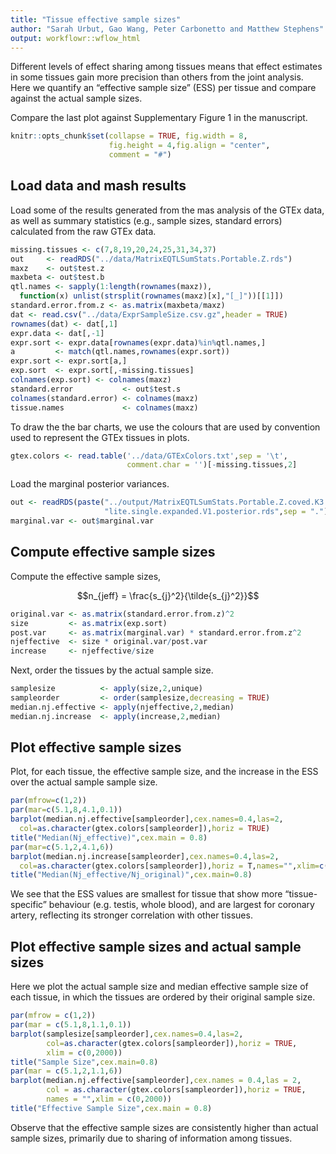 ```yaml
---
title: "Tissue effective sample sizes"
author: "Sarah Urbut, Gao Wang, Peter Carbonetto and Matthew Stephens"
output: workflowr::wflow_html
---
```


Different levels of effect sharing among tissues means that effect
estimates in some tissues gain more precision than others from the
joint analysis. Here we quantify an "effective sample size" (ESS) per
tissue and compare against the actual sample sizes.

Compare the last plot against Supplementary Figure 1 in the manuscript.

```r
knitr::opts_chunk$set(collapse = TRUE, fig.width = 8,
                      fig.height = 4,fig.align = "center",
                      comment = "#")
```

## Load data and mash results

Load some of the results generated from the mas analysis of the GTEx
data, as well as summary statistics (e.g., sample sizes, standard
errors) calculated from the raw GTEx data.

```r
missing.tissues <- c(7,8,19,20,24,25,31,34,37)
out     <- readRDS("../data/MatrixEQTLSumStats.Portable.Z.rds")
maxz    <- out$test.z
maxbeta <- out$test.b
qtl.names <- sapply(1:length(rownames(maxz)),
  function(x) unlist(strsplit(rownames(maxz)[x],"[_]"))[[1]])
standard.error.from.z <- as.matrix(maxbeta/maxz)
dat <- read.csv("../data/ExprSampleSize.csv.gz",header = TRUE)
rownames(dat) <- dat[,1]
expr.data <- dat[,-1]
expr.sort <- expr.data[rownames(expr.data)%in%qtl.names,]
a         <- match(qtl.names,rownames(expr.sort))
expr.sort <- expr.sort[a,]
exp.sort  <- expr.sort[,-missing.tissues]
colnames(exp.sort) <- colnames(maxz)
standard.error           <- out$test.s
colnames(standard.error) <- colnames(maxz)
tissue.names             <- colnames(maxz)
```

To draw the the bar charts, we use the colours that are used by
convention used to represent the GTEx tissues in plots.

```r
gtex.colors <- read.table('../data/GTExColors.txt',sep = '\t',
                          comment.char = '')[-missing.tissues,2]
```

Load the marginal posterior variances.

```r
out <- readRDS(paste("../output/MatrixEQTLSumStats.Portable.Z.coved.K3.P3",
                     "lite.single.expanded.V1.posterior.rds",sep = "."))
marginal.var <- out$marginal.var
```

## Compute effective sample sizes

Compute the effective sample sizes,

$$n_{jeff} = \frac{s_{j}^2}{\tilde{s_{j}^2}}$$

```r
original.var <- as.matrix(standard.error.from.z)^2
size         <- as.matrix(exp.sort)
post.var     <- as.matrix(marginal.var) * standard.error.from.z^2
njeffective  <- size * original.var/post.var
increase     <- njeffective/size
```

Next, order the tissues by the actual sample size.

```r
samplesize          <- apply(size,2,unique)
sampleorder         <- order(samplesize,decreasing = TRUE)
median.nj.effective <- apply(njeffective,2,median)
median.nj.increase  <- apply(increase,2,median)
```

## Plot effective sample sizes

Plot, for each tissue, the effective sample size, and the increase in
the ESS over the actual sample sample size.

```r
par(mfrow=c(1,2))
par(mar=c(5.1,8,4.1,0.1))
barplot(median.nj.effective[sampleorder],cex.names=0.4,las=2,
  col=as.character(gtex.colors[sampleorder]),horiz = TRUE)
title("Median(Nj_effective)",cex.main = 0.8)
par(mar=c(5.1,2,4.1,6))
barplot(median.nj.increase[sampleorder],cex.names=0.4,las=2,
  col=as.character(gtex.colors[sampleorder]),horiz = T,names="",xlim=c(16,0))
title("Median(Nj_effective/Nj_original)",cex.main=0.8)
```

We see that the ESS values are smallest for tissue that show more
"tissue-specific" behaviour (e.g. testis, whole blood), and are
largest for coronary artery, reflecting its stronger correlation with
other tissues.

## Plot effective sample sizes and actual sample sizes

Here we plot the actual sample size and median effective sample size
of each tissue, in which the tissues are ordered by their original
sample size.

```r
par(mfrow = c(1,2))
par(mar = c(5.1,8,1.1,0.1))
barplot(samplesize[sampleorder],cex.names=0.4,las=2,
        col=as.character(gtex.colors[sampleorder]),horiz = TRUE,
        xlim = c(0,2000))
title("Sample Size",cex.main=0.8)
par(mar = c(5.1,2,1.1,6))
barplot(median.nj.effective[sampleorder],cex.names = 0.4,las = 2,
        col = as.character(gtex.colors[sampleorder]),horiz = TRUE,
        names = "",xlim = c(0,2000))
title("Effective Sample Size",cex.main = 0.8)
```

Observe that the effective sample sizes are consistently higher than
actual sample sizes, primarily due to sharing of information among
tissues.
